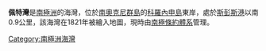 {{unreferenced|time=2013-10-27T05:00:40+00:00}}
{{coord|60|43|S|45|10|W|display=title}}

'''佩特灣'''是[[南極洲|南極洲]]的海灣，位於[[南奧克尼群島|南奧克尼群島]]的[[科羅內申島|科羅內申島]]東岸，處於[[斯彭斯港|斯彭斯港]]以南0.9公里，該海灣在1821年被繪入地圖，現時由[[南極條約體系|南極條約體系]]管理。

{{Antarctica-geo-stub}}
[[Category:南極洲海灣|Category:南極洲海灣]]